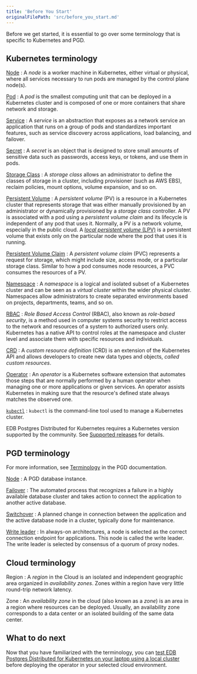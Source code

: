 ```yaml
---
title: 'Before You Start'
originalFilePath: 'src/before_you_start.md'
---
```


Before we get started, it is essential to go over some terminology that is
specific to Kubernetes and PGD.

## Kubernetes terminology

[Node](https://kubernetes.io/docs/concepts/architecture/nodes/)
: A *node* is a worker machine in Kubernetes, either virtual or physical, where
  all services necessary to run pods are managed by the control plane node(s).

[Pod](https://kubernetes.io/docs/concepts/workloads/pods/pod/)
: A *pod* is the smallest computing unit that can be deployed in a Kubernetes
  cluster and is composed of one or more containers that share network and
  storage.

[Service](https://kubernetes.io/docs/concepts/services-networking/service/)
: A *service* is an abstraction that exposes as a network service an
  application that runs on a group of pods and standardizes important features,
  such as service discovery across applications, load balancing, and failover.

[Secret](https://kubernetes.io/docs/concepts/configuration/secret/)
: A *secret* is an object that is designed to store small amounts of sensitive
  data such as passwords, access keys, or tokens, and use them in pods.

[Storage Class](https://kubernetes.io/docs/concepts/storage/storage-classes/)
: A *storage class* allows an administrator to define the classes of storage in
  a cluster, including provisioner (such as AWS EBS), reclaim policies, mount
  options, volume expansion, and so on.

[Persistent Volume](https://kubernetes.io/docs/concepts/storage/persistent-volumes/)
: A *persistent volume* (PV) is a resource in a Kubernetes cluster that
  represents storage that was either manually provisioned by an
  administrator or dynamically provisioned by a *storage class* controller. A PV
  is associated with a pod using a *persistent volume claim* and its lifecycle is
  independent of any pod that uses it. Normally, a PV is a network volume,
  especially in the public cloud. A [*local persistent volume*
  (LPV)](https://kubernetes.io/docs/concepts/storage/volumes/#local) is a
  persistent volume that exists only on the particular node where the pod that
  uses it is running.

[Persistent Volume Claim](https://kubernetes.io/docs/concepts/storage/persistent-volumes/#persistentvolumeclaims)
: A *persistent volume claim* (PVC) represents a request for storage, which
  might include size, access mode, or a particular storage class. Similar to how
  a pod consumes node resources, a PVC consumes the resources of a PV.

[Namespace](https://kubernetes.io/docs/concepts/overview/working-with-objects/namespaces/)
: A *namespace* is a logical and isolated subset of a Kubernetes cluster and
  can be seen as a *virtual cluster* within the wider physical cluster.
  Namespaces allow administrators to create separated environments based on
  projects, departments, teams, and so on.

[RBAC](https://kubernetes.io/docs/reference/access-authn-authz/rbac/)
: *Role Based Access Control* (RBAC), also known as *role-based security*, is a
  method used in computer systems security to restrict access to the network and
  resources of a system to authorized users only. Kubernetes has a native API to
  control roles at the namespace and cluster level and associate them with
  specific resources and individuals.

[CRD](https://kubernetes.io/docs/concepts/extend-kubernetes/api-extension/custom-resources/)
: A *custom resource definition* (CRD) is an extension of the Kubernetes API
  and allows developers to create new data types and objects, *called custom
  resources*.

[Operator](https://kubernetes.io/docs/concepts/extend-kubernetes/operator/)
: An *operator* is a Kubernetes software extension that automates those steps
  that are normally performed by a human operator when managing one or more
  applications or given services. An operator assists Kubernetes in making sure
  that the resource's defined state always matches the observed one.

[`kubectl`](https://kubernetes.io/docs/reference/kubectl/overview/)
: `kubectl` is the command-line tool used to manage a Kubernetes cluster.

EDB Postgres Distributed for Kubernetes requires a Kubernetes version supported by the community. See
[Supported releases](https://www.enterprisedb.com/resources/platform-compatibility#pgdk8s) for details.

## PGD terminology

For more information, see
[Terminology](https://www.enterprisedb.com/docs/pgd/latest/terminology/) in the PGD documentation.

[Node](https://www.enterprisedb.com/docs/pgd/latest/terminology/#node)
: A PGD database instance.

[Failover](https://www.enterprisedb.com/docs/pgd/latest/terminology/#failover)
: The automated process that recognizes a failure in a highly available database cluster and takes action to connect the application to another active database.

[Switchover](https://www.enterprisedb.com/docs/pgd/latest/terminology/#switchover)
: A planned change in connection between the application and the active database node in a cluster, typically done for maintenance.

[Write leader](https://www.enterprisedb.com/docs/pgd/latest/terminology/#write-leader)
: In always-on architectures, a node is selected as the correct connection endpoint for applications. This node is called the write leader. The write leader is selected by consensus of a quorum of proxy nodes.

## Cloud terminology

Region
: A *region* in the Cloud is an isolated and independent geographic area
  organized in *availability zones*. Zones within a region have very little
  round-trip network latency.

Zone
: An *availability zone* in the cloud (also known as a *zone*) is an area in a
  region where resources can be deployed. Usually, an availability zone
  corresponds to a data center or an isolated building of the same data center.

## What to do next

Now that you have familiarized with the terminology, you can 
[test EDB Postgres Distributed for Kubernetes on your laptop using a local cluster](quickstart.md) before
deploying the operator in your selected cloud environment.
